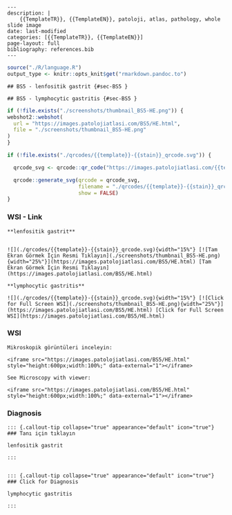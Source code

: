 

```comment
---
description: |
    {{TemplateTR}}, {{TemplateEN}}, patoloji, atlas, pathology, whole slide image
date: last-modified
categories: [{{TemplateTR}}, {{TemplateEN}}]
page-layout: full
bibliography: references.bib
---
```



```r
source("./R/language.R")
output_type <- knitr::opts_knit$get("rmarkdown.pandoc.to")
```


```asis
## BS5 - lenfositik gastrit {#sec-BS5 }
```


```asis
## BS5 - lymphocytic gastritis {#sec-BS5 }
```






```r
if (!file.exists("./screenshots/thumbnail_BS5-HE.png")) {
webshot2::webshot(
  url = "https://images.patolojiatlasi.com/BS5/HE.html",
  file = "./screenshots/thumbnail_BS5-HE.png"
)
}
```




```r
if (!file.exists("./qrcodes/{{template}}-{{stain}}_qrcode.svg")) {

  qrcode_svg <- qrcode::qr_code("https://images.patolojiatlasi.com/{{template}}/{{stain}}.html")

  qrcode::generate_svg(qrcode = qrcode_svg,
                       filename = "./qrcodes/{{template}}-{{stain}}_qrcode.svg",
                       show = FALSE)
}
```




::::: panel-tabset


### WSI - Link










:::: {.content-hidden when-format="pdf"}





::::





:::: {.content-visible when-format="pdf"}






::::


```asis

**lenfositik gastrit**


![](./qrcodes/{{template}}-{{stain}}_qrcode.svg){width="15%"} [![Tam Ekran Görmek İçin Resmi Tıklayın](./screenshots/thumbnail_BS5-HE.png){width="25%"}](https://images.patolojiatlasi.com/BS5/HE.html) [Tam Ekran Görmek İçin Resmi Tıklayın](https://images.patolojiatlasi.com/BS5/HE.html)
```

```asis

**lymphocytic gastritis**

![](./qrcodes/{{template}}-{{stain}}_qrcode.svg){width="15%"} [![Click for Full Screen WSI](./screenshots/thumbnail_BS5-HE.png){width="25%"}](https://images.patolojiatlasi.com/BS5/HE.html) [Click for Full Screen WSI](https://images.patolojiatlasi.com/BS5/HE.html)

```







:::: {.content-hidden when-format="pdf"}





::::





:::: {.content-visible when-format="pdf"}






::::



### WSI








```asis
Mikroskopik görüntüleri inceleyin:

<iframe src="https://images.patolojiatlasi.com/BS5/HE.html" style="height:600px;width:100%;" data-external="1"></iframe>

```





```asis

See Microscopy with viewer:

<iframe src="https://images.patolojiatlasi.com/BS5/HE.html" style="height:600px;width:100%;" data-external="1"></iframe>

```





### Diagnosis





:::: {.content-hidden when-format="pdf"}





::::





:::: {.content-visible when-format="pdf"}






::::


```asis


::: {.callout-tip collapse="true" appearance="default" icon="true"}
### Tanı için tıklayın

lenfositik gastrit

:::


```


```asis


::: {.callout-tip collapse="true" appearance="default" icon="true"}
### Click for Diagnosis

lymphocytic gastritis

:::

```




:::::



